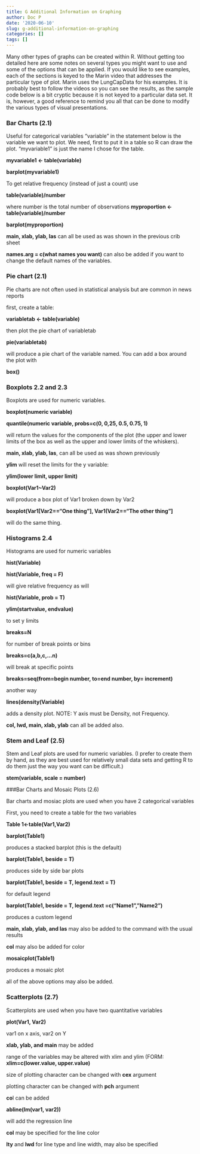 ```yaml
---
title: G Additional Information on Graphing
author: Doc P
date: '2020-06-10'
slug: g-additional-information-on-graphing
categories: []
tags: []
---
```


Many other types of graphs can be created within R. Without getting too detailed here are some notes on several types you might want to use and some of the options that can be applied. If you would like to see examples, each of the sections is keyed to the Marin video that addresses the particular type of plot. Marin uses the LungCapData for his examples. It is probably best to follow the videos so you can see the results, as the sample code below is a bit cryptic because it is not keyed to a particular data set. It is, however, a good reference to remind you all that can be done to modify the various types of visual presentations.


### Bar Charts (2.1)

Useful for categorical variables “variable” in the statement below is the variable we want to plot. We need, first to put it in a table so R can draw the plot. "myvariable1" is just the name I chose for the table.

**myvariable1 <- table(variable)**

**barplot(myvariable1)**

To get relative frequency (instead of just a count) use 

**table(variable)/number **

where number is the total number of observations
**myproportion <- table(variable)/number**

**barplot(myproportion)**

**main, xlab, ylab, las** can all be used as was shown in the previous crib sheet

**names.arg = c(what names you want)** can also be added if you want to change the default names of the variables.


### Pie chart (2.1)

Pie charts are not often used in statistical analysis but are common in news reports

first, create a table:

**variabletab <- table(variable)**

then plot the pie chart of variabletab

**pie(variabletab)**

will produce a pie chart of the variable named. You can add a box around the plot with

**box()**


### Boxplots 2.2 and 2.3

Boxplots are used for numeric variables.

**boxplot(numeric variable)**

**quantile(numeric variable, probs=c(0, 0,25, 0.5, 0.75, 1)** 

will return the values for the components of the plot (the upper and lower limits of the box as well as the upper and lower limits of the whiskers).

**main, xlab, ylab, las**, can all be used as was shown previously

**ylim** will reset the limits for the y variable:

**ylim(lower limit, upper limit)**

**boxplot(Var1~Var2)**

will produce a box plot of Var1 broken down by Var2 

**boxplot(Var1[Var2==“One thing”], Var1(Var2==“The other thing”]**

will do the same thing.


### Histograms 2.4

Histograms are used for numeric variables

**hist(Variable)**

**hist(Variable, freq = F)**

will give relative frequency as will

**hist(Variable, prob = T)**

**ylim(startvalue, endvalue)**

to set y limits

**breaks=N**

for number of break points or bins

**breaks=c(a,b,c,...n)**

will break at specific points

**breaks=seq(from=begin number, to=end number, by= increment)**

another way 

**lines(density(Variable)**

adds a density plot. NOTE: Y axis must be Density, not Frequency.

**col, lwd, main, xlab, ylab** can all be added also.


### Stem and Leaf (2.5)

Stem and Leaf plots are used for numeric variables.  (I prefer to create them by hand, as they are best used for relatively small data sets and getting R to do them just the way you want can be difficult.)

**stem(variable, scale = number)**


###Bar Charts and Mosaic Plots (2.6)

Bar charts and mosiac plots are used when you have 2 categorical variables

First, you need to create a table for the two variables

**Table 1<-table(Var1,Var2)**

**barplot(Table1)**

produces a stacked barplot (this is the default) 

**barplot(Table1, beside = T)**

produces side by side bar plots

**barplot(Table1, beside = T, legend.text = T)**

for default legend 

**barplot(Table1, beside = T, legend.text =c(“Name1”,”Name2”)** 

produces a custom legend

**main, xlab, ylab, and las** may also be added to the command with the usual results

**col** may also be added for color

**mosaicplot(Table1)**

produces a mosaic plot

all of the above options may also be added.


### Scatterplots (2.7)

Scatterplots are used when you have two quantitative variables

**plot(Var1, Var2)**

var1 on x axis, var2 on Y

**xlab, ylab, and main** may be added

range of the variables may be altered with xlim and ylim (FORM: **xlim=c(lower.value, upper.value)**

size of plotting character can be changed with **cex** argument

plotting character can be changed with **pch** argument

**co**l can be added

**abline(lm(var1, var2))**

will add the regression line

**col** may be specified for the line color

**lty** and **lwd** for line type and line width, may also be specified